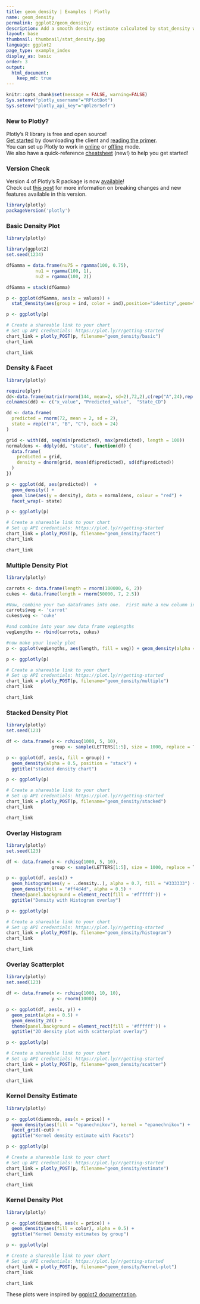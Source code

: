 ```yaml
---
title: geom_density | Examples | Plotly
name: geom_density
permalink: ggplot2/geom_density/
description: Add a smooth density estimate calculated by stat_density with ggplot2 and R. Examples, tutorials, and code.
layout: base
thumbnail: thumbnail/stat_density.jpg
language: ggplot2
page_type: example_index
display_as: basic
order: 3
output:
  html_document:
    keep_md: true
---
```


```r
knitr::opts_chunk$set(message = FALSE, warning=FALSE)
Sys.setenv("plotly_username"="RPlotBot")
Sys.setenv("plotly_api_key"="q0lz6r5efr")
```

### New to Plotly?

Plotly's R library is free and open source!<br>
[Get started](https://plot.ly/r/getting-started/) by downloading the client and [reading the primer](https://plot.ly/r/getting-started/).<br>
You can set up Plotly to work in [online](https://plot.ly/r/getting-started/#hosting-graphs-in-your-online-plotly-account) or [offline](https://plot.ly/r/offline/) mode.<br>
We also have a quick-reference [cheatsheet](https://images.plot.ly/plotly-documentation/images/r_cheat_sheet.pdf) (new!) to help you get started!

### Version Check

Version 4 of Plotly's R package is now [available](https://plot.ly/r/getting-started/#installation)!<br>
Check out [this post](http://moderndata.plot.ly/upgrading-to-plotly-4-0-and-above/) for more information on breaking changes and new features available in this version.

```r
library(plotly)
packageVersion('plotly')
```

### Basic Density Plot

```r
library(plotly)

library(ggplot2)
set.seed(1234)

dfGamma = data.frame(nu75 = rgamma(100, 0.75),
           nu1 = rgamma(100, 1),
           nu2 = rgamma(100, 2))

dfGamma = stack(dfGamma)

p <- ggplot(dfGamma, aes(x = values)) +
  stat_density(aes(group = ind, color = ind),position="identity",geom="line")

p <- ggplotly(p)

# Create a shareable link to your chart
# Set up API credentials: https://plot.ly/r/getting-started
chart_link = plotly_POST(p, filename="geom_density/basic")
chart_link
```

``` r
chart_link
```

### Density & Facet

```r
library(plotly)

require(plyr)
dd<-data.frame(matrix(rnorm(144, mean=2, sd=2),72,2),c(rep("A",24),rep("B",24),rep("C",24)))
colnames(dd) <- c("x_value", "Predicted_value",  "State_CD")

dd <- data.frame(
  predicted = rnorm(72, mean = 2, sd = 2),
  state = rep(c("A", "B", "C"), each = 24)
)

grid <- with(dd, seq(min(predicted), max(predicted), length = 100))
normaldens <- ddply(dd, "state", function(df) {
  data.frame(
    predicted = grid,
    density = dnorm(grid, mean(df$predicted), sd(df$predicted))
  )
})

p <- ggplot(dd, aes(predicted))  +
  geom_density() +
  geom_line(aes(y = density), data = normaldens, colour = "red") +
  facet_wrap(~ state)

p <- ggplotly(p)

# Create a shareable link to your chart
# Set up API credentials: https://plot.ly/r/getting-started
chart_link = plotly_POST(p, filename="geom_density/facet")
chart_link
```

``` r
chart_link
```

### Multiple Density Plot

```r
library(plotly)

carrots <- data.frame(length = rnorm(100000, 6, 2))
cukes <- data.frame(length = rnorm(50000, 7, 2.5))

#Now, combine your two dataframes into one.  First make a new column in each.
carrots$veg <- 'carrot'
cukes$veg <- 'cuke'

#and combine into your new data frame vegLengths
vegLengths <- rbind(carrots, cukes)

#now make your lovely plot
p <- ggplot(vegLengths, aes(length, fill = veg)) + geom_density(alpha = 0.2)

p <- ggplotly(p)

# Create a shareable link to your chart
# Set up API credentials: https://plot.ly/r/getting-started
chart_link = plotly_POST(p, filename="geom_density/multiple")
chart_link
```

``` r
chart_link
```

### Stacked Density Plot

```r
library(plotly)
set.seed(123)

df <- data.frame(x <- rchisq(1000, 5, 10),
                 group <- sample(LETTERS[1:5], size = 1000, replace = T))

p <- ggplot(df, aes(x, fill = group)) + 
  geom_density(alpha = 0.5, position = "stack") + 
  ggtitle("stacked density chart")

p <- ggplotly(p)

# Create a shareable link to your chart
# Set up API credentials: https://plot.ly/r/getting-started
chart_link = plotly_POST(p, filename="geom_density/stacked")
chart_link
```

``` r
chart_link
```

### Overlay Histogram

```r
library(plotly)
set.seed(123)

df <- data.frame(x <- rchisq(1000, 5, 10),
                 group <- sample(LETTERS[1:5], size = 1000, replace = T))

p <- ggplot(df, aes(x)) + 
  geom_histogram(aes(y = ..density..), alpha = 0.7, fill = "#333333") + 
  geom_density(fill = "#ff4d4d", alpha = 0.5) + 
  theme(panel.background = element_rect(fill = '#ffffff')) + 
  ggtitle("Density with Histogram overlay")

p <- ggplotly(p)

# Create a shareable link to your chart
# Set up API credentials: https://plot.ly/r/getting-started
chart_link = plotly_POST(p, filename="geom_density/histogram")
chart_link
```

``` r
chart_link
```

### Overlay Scatterplot

```r
library(plotly)
set.seed(123)

df <- data.frame(x <- rchisq(1000, 10, 10),
                 y <- rnorm(1000))

p <- ggplot(df, aes(x, y)) + 
  geom_point(alpha = 0.5) + 
  geom_density_2d() + 
  theme(panel.background = element_rect(fill = '#ffffff')) + 
  ggtitle("2D density plot with scatterplot overlay")

p <- ggplotly(p)

# Create a shareable link to your chart
# Set up API credentials: https://plot.ly/r/getting-started
chart_link = plotly_POST(p, filename="geom_density/scatter")
chart_link
```

``` r
chart_link
```

### Kernel Density Estimate

```r
library(plotly)

p <- ggplot(diamonds, aes(x = price)) + 
  geom_density(aes(fill = "epanechnikov"), kernel = "epanechnikov") + 
  facet_grid(~cut) + 
  ggtitle("Kernel density estimate with Facets")

p <- ggplotly(p)

# Create a shareable link to your chart
# Set up API credentials: https://plot.ly/r/getting-started
chart_link = plotly_POST(p, filename="geom_density/estimate")
chart_link
```

``` r
chart_link
```

### Kernel Density Plot

```r
library(plotly)

p <- ggplot(diamonds, aes(x = price)) + 
  geom_density(aes(fill = color), alpha = 0.5) + 
  ggtitle("Kernel Density estimates by group")

p <- ggplotly(p)

# Create a shareable link to your chart
# Set up API credentials: https://plot.ly/r/getting-started
chart_link = plotly_POST(p, filename="geom_density/kernel-plot")
chart_link
```

``` r
chart_link
```

These plots were inspired by <a href="http://docs.ggplot2.org/current/">ggplot2 documentation</a>.